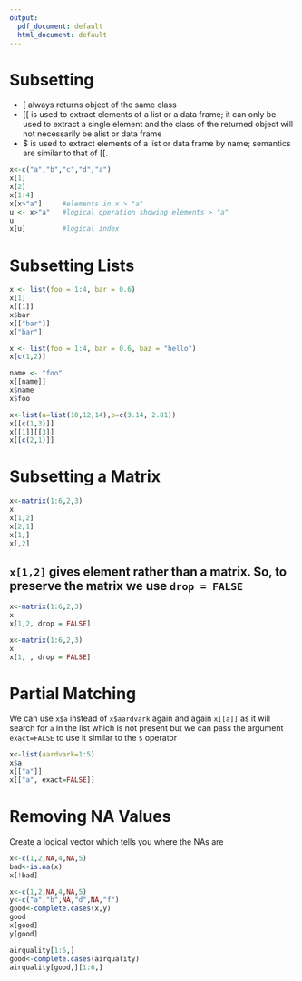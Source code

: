 ```yaml
---
output:
  pdf_document: default
  html_document: default
---
```

# Subsetting

* [ always returns object of the same class
* [[ is used to extract elements of a list or a data frame; it can only be used to extract a single element and the class of the returned object will not necessarily be alist or data frame
* $ is used to extract elements of a list or data frame by name; semantics are similar to that of [[.

```r
x<-c("a","b","c","d","a")
x[1]
x[2]
x[1:4]
x[x>"a"]     #elements in x > "a"
u <- x>"a"   #logical operation showing elements > "a"
u
x[u]         #logical index 
```

# Subsetting Lists

```r
x <- list(foo = 1:4, bar = 0.6)
x[1]
x[[1]]
x$bar
x[["bar"]]
x["bar"]
```

```r
x <- list(foo = 1:4, bar = 0.6, baz = "hello")
x[c(1,2)]

name <- "foo"
x[[name]]
x$name
x$foo
```
```r
x<-list(a=list(10,12,14),b=c(3.14, 2.81))
x[[c(1,3)]]
x[[1]][[3]]
x[[c(2,1)]]
```

# Subsetting a Matrix

```r
x<-matrix(1:6,2,3)
x
x[1,2]
x[2,1]
x[1,]
x[,2]
```

## `x[1,2]` gives element rather than a matrix. So, to preserve the matrix we use `drop = FALSE`
```r
x<-matrix(1:6,2,3)
x
x[1,2, drop = FALSE] 

```


```r
x<-matrix(1:6,2,3)
x
x[1, , drop = FALSE]
```

# Partial Matching

We can use `x$a` instead of `x$aardvark` again and again `x[[a]]` as it will search for `a` in the list which is not present but we can pass the argument `exact=FALSE` to use it similar to the `$` operator
```r
x<-list(aardvark=1:5)
x$a
x[["a"]]
x[["a", exact=FALSE]]
```

# Removing NA Values
Create a logical vector which tells you where the NAs
are

```r
x<-c(1,2,NA,4,NA,5)
bad<-is.na(x)
x[!bad]
```

```r
x<-c(1,2,NA,4,NA,5)
y<-c("a","b",NA,"d",NA,"f")
good<-complete.cases(x,y)
good
x[good]
y[good]
```

```r
airquality[1:6,]
good<-complete.cases(airquality)
airquality[good,][1:6,]
```


